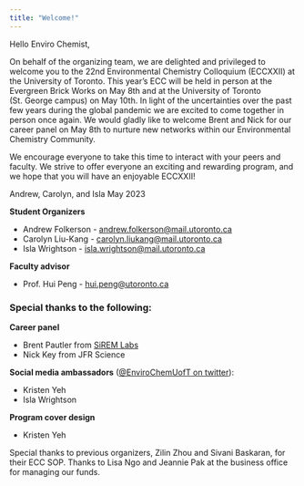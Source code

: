 ```yaml
---
title: "Welcome!"
---
```


Hello Enviro Chemist,

On behalf of the organizing team, we are delighted and privileged to welcome you to the 22nd Environmental Chemistry Colloquium (ECCXXII) at the University of Toronto. This year’s ECC will be held in person at the Evergreen Brick Works on May 8th and at the University of Toronto (St. George campus) on May 10th. In light of the uncertainties over the past few years during the global pandemic we are excited to come together in person once again. We would gladly like to welcome Brent and Nick for our career panel on May 8th to nurture new networks within our Environmental Chemistry Community.

We encourage everyone to take this time to interact with your peers and faculty. We strive to offer everyone an exciting and rewarding program, and we hope that you will have an enjoyable ECCXXII! 

Andrew, Carolyn, and Isla
May 2023

**Student Organizers**

- Andrew Folkerson -  [andrew.folkerson@mail.utoronto.ca](andrew.folkerson@mail.utoronto.ca)
- Carolyn Liu-Kang -  [carolyn.liukang@mail.utoronto.ca](carolyn.liukang@mail.utoronto.ca) 
- Isla Wrightson - [isla.wrightson@mail.utoronto.ca](isla.wrightson@mail.utoronto.ca)

**Faculty advisor** 

- Prof. Hui Peng - [hui.peng@utoronto.ca](hui.peng@utoronto.ca) 


### Special thanks to the following:

**Career panel**

- Brent Pautler from [SiREM Labs](https://www.siremlab.com/)
- Nick Key from JFR Science


**Social media ambassadors** ([@EnviroChemUofT on twitter](https://twitter.com/EnviroChemUofT)): 

- Kristen Yeh
- Isla Wrightson 

**Program cover design**

- Kristen Yeh

Special thanks to previous organizers, Zilin Zhou and Sivani Baskaran, for their ECC SOP. Thanks to Lisa Ngo and Jeannie Pak at the business office for managing our funds.

